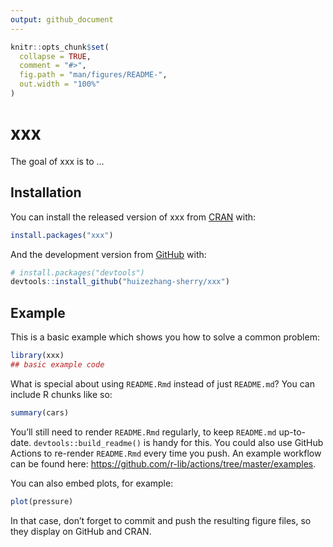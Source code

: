 ```yaml
---
output: github_document
---
```


<!-- README.md is generated from README.Rmd. Please edit that file -->

```r
knitr::opts_chunk$set(
  collapse = TRUE,
  comment = "#>",
  fig.path = "man/figures/README-",
  out.width = "100%"
)
```

# xxx

<!-- badges: start -->
<!-- badges: end -->

The goal of xxx is to ...

## Installation

You can install the released version of xxx from [CRAN](https://CRAN.R-project.org) with:

``` r
install.packages("xxx")
```

And the development version from [GitHub](https://github.com/) with:

``` r
# install.packages("devtools")
devtools::install_github("huizezhang-sherry/xxx")
```
## Example

This is a basic example which shows you how to solve a common problem:

```r
library(xxx)
## basic example code
```

What is special about using `README.Rmd` instead of just `README.md`? You can include R chunks like so:

```r
summary(cars)
```

You'll still need to render `README.Rmd` regularly, to keep `README.md` up-to-date. `devtools::build_readme()` is handy for this. You could also use GitHub Actions to re-render `README.Rmd` every time you push. An example workflow can be found here: <https://github.com/r-lib/actions/tree/master/examples>.

You can also embed plots, for example:

```r
plot(pressure)
```

In that case, don't forget to commit and push the resulting figure files, so they display on GitHub and CRAN.
